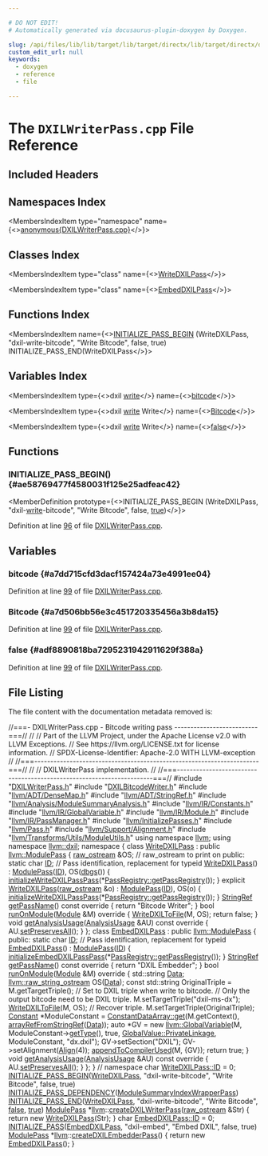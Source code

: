 ```yaml
---

# DO NOT EDIT!
# Automatically generated via docusaurus-plugin-doxygen by Doxygen.

slug: /api/files/lib/lib/target/lib/target/directx/lib/target/directx/dxilwriter/dxilwriterpass-cpp
custom_edit_url: null
keywords:
  - doxygen
  - reference
  - file

---
```





# The `DXILWriterPass.cpp` File Reference

<DoxygenPage pluginConfig={pluginConfig}>



## Included Headers

<IncludesList>
<IncludesListItem
  filePath="DXILWriterPass.h"
  permalink="/docs/api/files/lib/lib/target/lib/target/directx/lib/target/directx/dxilwriter/dxilwriterpass-h"
  isLocal="true" />
<IncludesListItem
  filePath="DXILBitcodeWriter.h"
  permalink="/docs/api/files/lib/lib/target/lib/target/directx/lib/target/directx/dxilwriter/dxilbitcodewriter-h"
  isLocal="true" />
<IncludesListItem
  filePath="llvm/ADT/DenseMap.h"
  permalink="/docs/api/files/include/include/llvm/include/llvm/adt/densemap-h"
  isLocal="true" />
<IncludesListItem
  filePath="llvm/ADT/StringRef.h"
  permalink="/docs/api/files/include/include/llvm/include/llvm/adt/stringref-h"
  isLocal="true" />
<IncludesListItem
  filePath="llvm/Analysis/ModuleSummaryAnalysis.h"
  permalink="/docs/api/files/include/include/llvm/include/llvm/analysis/modulesummaryanalysis-h"
  isLocal="true" />
<IncludesListItem
  filePath="llvm/IR/Constants.h"
  permalink="/docs/api/files/include/include/llvm/include/llvm/ir/constants-h"
  isLocal="true" />
<IncludesListItem
  filePath="llvm/IR/GlobalVariable.h"
  permalink="/docs/api/files/include/include/llvm/include/llvm/ir/globalvariable-h"
  isLocal="true" />
<IncludesListItem
  filePath="llvm/IR/Module.h"
  permalink="/docs/api/files/include/include/llvm/include/llvm/ir/module-h"
  isLocal="true" />
<IncludesListItem
  filePath="llvm/IR/PassManager.h"
  permalink="/docs/api/files/include/include/llvm/include/llvm/ir/passmanager-h"
  isLocal="true" />
<IncludesListItem
  filePath="llvm/InitializePasses.h"
  permalink="/docs/api/files/include/include/llvm/initializepasses-h"
  isLocal="true" />
<IncludesListItem
  filePath="llvm/Pass.h"
  permalink="/docs/api/files/include/include/llvm/pass-h"
  isLocal="true" />
<IncludesListItem
  filePath="llvm/Support/Alignment.h"
  permalink="/docs/api/files/include/include/llvm/include/llvm/support/alignment-h"
  isLocal="true" />
<IncludesListItem
  filePath="llvm/Transforms/Utils/ModuleUtils.h"
  permalink="/docs/api/files/include/include/llvm/include/llvm/transforms/include/llvm/transforms/utils/moduleutils-h"
  isLocal="true" />
</IncludesList>

## Namespaces Index

<MembersIndex>

<MembersIndexItem
  type="namespace"
  name={<><a href="/docs/api/namespaces/anonymous-dxilwriterpass-cpp-">anonymous&#123;DXILWriterPass.cpp&#125;</a></>}>
</MembersIndexItem>

</MembersIndex>

## Classes Index

<MembersIndex>

<MembersIndexItem
  type="class"
  name={<><a href="/docs/api/classes/anonymous-namespace-dxilwriterpass-cpp-/writedxilpass">WriteDXILPass</a></>}>
</MembersIndexItem>

<MembersIndexItem
  type="class"
  name={<><a href="/docs/api/classes/anonymous-namespace-dxilwriterpass-cpp-/embeddxilpass">EmbedDXILPass</a></>}>
</MembersIndexItem>

</MembersIndex>

## Functions Index

<MembersIndex>

<MembersIndexItem
  name={<><a href="#ae58769477f4580031f125e25adfeac42">INITIALIZE&#95;PASS&#95;BEGIN</a> (WriteDXILPass, &quot;dxil-write-bitcode&quot;, &quot;Write Bitcode&quot;, false, true) INITIALIZE&#95;PASS&#95;END(WriteDXILPass</>}>
</MembersIndexItem>

</MembersIndex>

## Variables Index

<MembersIndex>

<MembersIndexItem
  type={<>dxil <a href="/docs/api/files/lib/lib/executionengine/lib/executionengine/runtimedyld/runtimedyldelf-cpp/#a79ab15165c16fbf94d6fd33bd890ea7e">write</a></>}
  name={<><a href="#a7dd715cfd3dacf157424a73e4991ee04">bitcode</a></>}>
</MembersIndexItem>

<MembersIndexItem
  type={<>dxil <a href="/docs/api/files/lib/lib/executionengine/lib/executionengine/runtimedyld/runtimedyldelf-cpp/#a79ab15165c16fbf94d6fd33bd890ea7e">write</a> Write</>}
  name={<><a href="#a7d506bb56e3c451720335456a3b8da15">Bitcode</a></>}>
</MembersIndexItem>

<MembersIndexItem
  type={<>dxil <a href="/docs/api/files/lib/lib/executionengine/lib/executionengine/runtimedyld/runtimedyldelf-cpp/#a79ab15165c16fbf94d6fd33bd890ea7e">write</a> Write</>}
  name={<><a href="#adf8890818ba7295231942911629f388a">false</a></>}>
</MembersIndexItem>

</MembersIndex>


<SectionDefinition>

## Functions

### INITIALIZE&#95;PASS&#95;BEGIN() {#ae58769477f4580031f125e25adfeac42}

<MemberDefinition
  prototype={<>INITIALIZE&#95;PASS&#95;BEGIN (WriteDXILPass, &quot;dxil-<a href="/docs/api/files/lib/lib/executionengine/lib/executionengine/runtimedyld/runtimedyldelf-cpp/#a79ab15165c16fbf94d6fd33bd890ea7e">write</a>-bitcode&quot;, &quot;Write Bitcode&quot;, false, <a href="/docs/api/files/lib/lib/analysis/basicaliasanalysis-cpp/#af6d5cafbdfc5313e65d990120021a3ec">true</a>)</>}>

Definition at line <a href="#l00096">96</a> of file <a href="/docs/api/files/lib/lib/target/lib/target/directx/lib/target/directx/dxilwriter/dxilwriterpass-cpp">DXILWriterPass.cpp</a>.
</MemberDefinition>

</SectionDefinition>

<SectionDefinition>

## Variables

### bitcode {#a7dd715cfd3dacf157424a73e4991ee04}

<MemberDefinition
  prototype="dxil write bitcode">

Definition at line <a href="#l00099">99</a> of file <a href="/docs/api/files/lib/lib/target/lib/target/directx/lib/target/directx/dxilwriter/dxilwriterpass-cpp">DXILWriterPass.cpp</a>.
</MemberDefinition>

### Bitcode {#a7d506bb56e3c451720335456a3b8da15}

<MemberDefinition
  prototype="dxil write Write Bitcode">

Definition at line <a href="#l00099">99</a> of file <a href="/docs/api/files/lib/lib/target/lib/target/directx/lib/target/directx/dxilwriter/dxilwriterpass-cpp">DXILWriterPass.cpp</a>.
</MemberDefinition>

### false {#adf8890818ba7295231942911629f388a}

<MemberDefinition
  prototype="dxil write Write false">

Definition at line <a href="#l00099">99</a> of file <a href="/docs/api/files/lib/lib/target/lib/target/directx/lib/target/directx/dxilwriter/dxilwriterpass-cpp">DXILWriterPass.cpp</a>.
</MemberDefinition>

</SectionDefinition>

## File Listing

The file content with the documentation metadata removed is:

<ProgramListing>

<Link id="l00001" /><CodeLine lineNumber="1"><Highlight kind="comment">//===- DXILWriterPass.cpp - Bitcode writing pass --------------------------===//</Highlight><Highlight kind="normal"></Highlight></CodeLine>
<Link id="l00002" /><CodeLine lineNumber="2"><Highlight kind="normal"></Highlight><Highlight kind="comment">//</Highlight><Highlight kind="normal"></Highlight></CodeLine>
<Link id="l00003" /><CodeLine lineNumber="3"><Highlight kind="normal"></Highlight><Highlight kind="comment">// Part of the LLVM Project, under the Apache License v2.0 with LLVM Exceptions.</Highlight><Highlight kind="normal"></Highlight></CodeLine>
<Link id="l00004" /><CodeLine lineNumber="4"><Highlight kind="normal"></Highlight><Highlight kind="comment">// See https://llvm.org/LICENSE.txt for license information.</Highlight><Highlight kind="normal"></Highlight></CodeLine>
<Link id="l00005" /><CodeLine lineNumber="5"><Highlight kind="normal"></Highlight><Highlight kind="comment">// SPDX-License-Identifier: Apache-2.0 WITH LLVM-exception</Highlight><Highlight kind="normal"></Highlight></CodeLine>
<Link id="l00006" /><CodeLine lineNumber="6"><Highlight kind="normal"></Highlight><Highlight kind="comment">//</Highlight><Highlight kind="normal"></Highlight></CodeLine>
<Link id="l00007" /><CodeLine lineNumber="7"><Highlight kind="normal"></Highlight><Highlight kind="comment">//===----------------------------------------------------------------------===//</Highlight><Highlight kind="normal"></Highlight></CodeLine>
<Link id="l00008" /><CodeLine lineNumber="8"><Highlight kind="normal"></Highlight><Highlight kind="comment">//</Highlight><Highlight kind="normal"></Highlight></CodeLine>
<Link id="l00009" /><CodeLine lineNumber="9"><Highlight kind="normal"></Highlight><Highlight kind="comment">// DXILWriterPass implementation.</Highlight><Highlight kind="normal"></Highlight></CodeLine>
<Link id="l00010" /><CodeLine lineNumber="10"><Highlight kind="normal"></Highlight><Highlight kind="comment">//</Highlight><Highlight kind="normal"></Highlight></CodeLine>
<Link id="l00011" /><CodeLine lineNumber="11"><Highlight kind="normal"></Highlight><Highlight kind="comment">//===----------------------------------------------------------------------===//</Highlight><Highlight kind="normal"></Highlight></CodeLine>
<Link id="l00012" /><CodeLine lineNumber="12"><Highlight kind="normal"></Highlight></CodeLine>
<Link id="l00013" /><CodeLine lineNumber="13"><Highlight kind="normal"></Highlight><Highlight kind="preprocessor">#include &quot;<a href="/docs/api/files/lib/lib/target/lib/target/directx/lib/target/directx/dxilwriter/dxilwriterpass-h">DXILWriterPass.h</a>&quot;</Highlight><Highlight kind="normal"></Highlight></CodeLine>
<Link id="l00014" /><CodeLine lineNumber="14"><Highlight kind="normal"></Highlight><Highlight kind="preprocessor">#include &quot;<a href="/docs/api/files/lib/lib/target/lib/target/directx/lib/target/directx/dxilwriter/dxilbitcodewriter-h">DXILBitcodeWriter.h</a>&quot;</Highlight><Highlight kind="normal"></Highlight></CodeLine>
<Link id="l00015" /><CodeLine lineNumber="15"><Highlight kind="normal"></Highlight><Highlight kind="preprocessor">#include &quot;<a href="/docs/api/files/include/include/llvm/include/llvm/adt/densemap-h">llvm/ADT/DenseMap.h</a>&quot;</Highlight><Highlight kind="normal"></Highlight></CodeLine>
<Link id="l00016" /><CodeLine lineNumber="16"><Highlight kind="normal"></Highlight><Highlight kind="preprocessor">#include &quot;<a href="/docs/api/files/include/include/llvm/include/llvm/adt/stringref-h">llvm/ADT/StringRef.h</a>&quot;</Highlight><Highlight kind="normal"></Highlight></CodeLine>
<Link id="l00017" /><CodeLine lineNumber="17"><Highlight kind="normal"></Highlight><Highlight kind="preprocessor">#include &quot;<a href="/docs/api/files/include/include/llvm/include/llvm/analysis/modulesummaryanalysis-h">llvm/Analysis/ModuleSummaryAnalysis.h</a>&quot;</Highlight><Highlight kind="normal"></Highlight></CodeLine>
<Link id="l00018" /><CodeLine lineNumber="18"><Highlight kind="normal"></Highlight><Highlight kind="preprocessor">#include &quot;<a href="/docs/api/files/include/include/llvm/include/llvm/ir/constants-h">llvm/IR/Constants.h</a>&quot;</Highlight><Highlight kind="normal"></Highlight></CodeLine>
<Link id="l00019" /><CodeLine lineNumber="19"><Highlight kind="normal"></Highlight><Highlight kind="preprocessor">#include &quot;<a href="/docs/api/files/include/include/llvm/include/llvm/ir/globalvariable-h">llvm/IR/GlobalVariable.h</a>&quot;</Highlight><Highlight kind="normal"></Highlight></CodeLine>
<Link id="l00020" /><CodeLine lineNumber="20"><Highlight kind="normal"></Highlight><Highlight kind="preprocessor">#include &quot;<a href="/docs/api/files/include/include/llvm/include/llvm/ir/module-h">llvm/IR/Module.h</a>&quot;</Highlight><Highlight kind="normal"></Highlight></CodeLine>
<Link id="l00021" /><CodeLine lineNumber="21"><Highlight kind="normal"></Highlight><Highlight kind="preprocessor">#include &quot;<a href="/docs/api/files/include/include/llvm/include/llvm/ir/passmanager-h">llvm/IR/PassManager.h</a>&quot;</Highlight><Highlight kind="normal"></Highlight></CodeLine>
<Link id="l00022" /><CodeLine lineNumber="22"><Highlight kind="normal"></Highlight><Highlight kind="preprocessor">#include &quot;<a href="/docs/api/files/include/include/llvm/initializepasses-h">llvm/InitializePasses.h</a>&quot;</Highlight><Highlight kind="normal"></Highlight></CodeLine>
<Link id="l00023" /><CodeLine lineNumber="23"><Highlight kind="normal"></Highlight><Highlight kind="preprocessor">#include &quot;<a href="/docs/api/files/include/include/llvm/pass-h">llvm/Pass.h</a>&quot;</Highlight><Highlight kind="normal"></Highlight></CodeLine>
<Link id="l00024" /><CodeLine lineNumber="24"><Highlight kind="normal"></Highlight><Highlight kind="preprocessor">#include &quot;<a href="/docs/api/files/include/include/llvm/include/llvm/support/alignment-h">llvm/Support/Alignment.h</a>&quot;</Highlight><Highlight kind="normal"></Highlight></CodeLine>
<Link id="l00025" /><CodeLine lineNumber="25"><Highlight kind="normal"></Highlight><Highlight kind="preprocessor">#include &quot;<a href="/docs/api/files/include/include/llvm/include/llvm/transforms/include/llvm/transforms/utils/moduleutils-h">llvm/Transforms/Utils/ModuleUtils.h</a>&quot;</Highlight><Highlight kind="normal"></Highlight></CodeLine>
<Link id="l00026" /><CodeLine lineNumber="26"><Highlight kind="normal"></Highlight></CodeLine>
<Link id="l00027" /><CodeLine lineNumber="27"><Highlight kind="normal"></Highlight><Highlight kind="keyword">using namespace </Highlight><Highlight kind="normal"><a href="/docs/api/namespaces/llvm">llvm</a>;</Highlight></CodeLine>
<Link id="l00028" /><CodeLine lineNumber="28"><Highlight kind="normal"></Highlight><Highlight kind="keyword">using namespace </Highlight><Highlight kind="normal"><a href="/docs/api/namespaces/llvm/dxil">llvm::dxil</a>;</Highlight></CodeLine>
<Link id="l00029" /><CodeLine lineNumber="29"><Highlight kind="normal"></Highlight></CodeLine>
<Link id="l00030" /><CodeLine lineNumber="30" lineLink="/docs/api/namespaces/anonymous-dxilwriterpass-cpp-"><Highlight kind="normal"></Highlight><Highlight kind="keyword">namespace </Highlight><Highlight kind="normal">&#123;</Highlight></CodeLine>
<Link id="l00031" /><CodeLine lineNumber="31" lineLink="/docs/api/classes/anonymous-namespace-dxilwriterpass-cpp-/writedxilpass"><Highlight kind="normal"></Highlight><Highlight kind="keyword">class </Highlight><Highlight kind="normal"><a href="/docs/api/classes/anonymous-namespace-dxilwriterpass-cpp-/writedxilpass/#aa6f4f55f0a962c29ed5b33bee378c107">WriteDXILPass</a> : </Highlight><Highlight kind="keyword">public</Highlight><Highlight kind="normal"> <a href="/docs/api/classes/llvm/modulepass">llvm::ModulePass</a> &#123;</Highlight></CodeLine>
<Link id="l00032" /><CodeLine lineNumber="32"><Highlight kind="normal">  <a href="/docs/api/classes/llvm/raw-ostream">raw&#95;ostream</a> &amp;OS; </Highlight><Highlight kind="comment">// raw&#95;ostream to print on</Highlight><Highlight kind="normal"></Highlight></CodeLine>
<Link id="l00033" /><CodeLine lineNumber="33"><Highlight kind="normal"></Highlight></CodeLine>
<Link id="l00034" /><CodeLine lineNumber="34"><Highlight kind="normal"></Highlight><Highlight kind="keyword">public</Highlight><Highlight kind="normal">:</Highlight></CodeLine>
<Link id="l00035" /><CodeLine lineNumber="35" lineLink="/docs/api/classes/anonymous-namespace-dxilwriterpass-cpp-/writedxilpass/#ab611143c268d4e0fdf1c7eedf9de7da2"><Highlight kind="normal">  </Highlight><Highlight kind="keyword">static</Highlight><Highlight kind="normal"> </Highlight><Highlight kind="keywordtype">char</Highlight><Highlight kind="normal"> <a href="/docs/api/classes/anonymous-namespace-dxilwriterpass-cpp-/writedxilpass/#ab611143c268d4e0fdf1c7eedf9de7da2">ID</a>; </Highlight><Highlight kind="comment">// Pass identification, replacement for typeid</Highlight><Highlight kind="normal"></Highlight></CodeLine>
<Link id="l00036" /><CodeLine lineNumber="36" lineLink="/docs/api/classes/anonymous-namespace-dxilwriterpass-cpp-/writedxilpass/#aa6f4f55f0a962c29ed5b33bee378c107"><Highlight kind="normal">  <a href="/docs/api/classes/anonymous-namespace-dxilwriterpass-cpp-/writedxilpass/#aa6f4f55f0a962c29ed5b33bee378c107">WriteDXILPass</a>() : <a href="/docs/api/classes/llvm/modulepass/#a723659a08d210f4f566887bda3f9f976">ModulePass</a>(<a href="/docs/api/classes/anonymous-namespace-dxilwriterpass-cpp-/writedxilpass/#ab611143c268d4e0fdf1c7eedf9de7da2">ID</a>), OS(<a href="/docs/api/namespaces/llvm/#a7c46c742c31be54870e2038048e6b391">dbgs</a>()) &#123;</Highlight></CodeLine>
<Link id="l00037" /><CodeLine lineNumber="37"><Highlight kind="normal">    <a href="/docs/api/namespaces/llvm/#ad4e558f53d8b41a93ba516f6fbe52272">initializeWriteDXILPassPass</a>(&#42;<a href="/docs/api/classes/llvm/passregistry/#a05a729900b76c89e808c6c3094921b2f">PassRegistry::getPassRegistry</a>());</Highlight></CodeLine>
<Link id="l00038" /><CodeLine lineNumber="38"><Highlight kind="normal">  &#125;</Highlight></CodeLine>
<Link id="l00039" /><CodeLine lineNumber="39"><Highlight kind="normal"></Highlight></CodeLine>
<Link id="l00040" /><CodeLine lineNumber="40" lineLink="/docs/api/classes/anonymous-namespace-dxilwriterpass-cpp-/writedxilpass/#a6c3ab59232ddae85d4312becedfccc15"><Highlight kind="normal">  </Highlight><Highlight kind="keyword">explicit</Highlight><Highlight kind="normal"> <a href="/docs/api/classes/anonymous-namespace-dxilwriterpass-cpp-/writedxilpass/#a6c3ab59232ddae85d4312becedfccc15">WriteDXILPass</a>(<a href="/docs/api/classes/llvm/raw-ostream">raw&#95;ostream</a> &amp;o) : <a href="/docs/api/classes/llvm/modulepass/#a723659a08d210f4f566887bda3f9f976">ModulePass</a>(<a href="/docs/api/classes/anonymous-namespace-dxilwriterpass-cpp-/writedxilpass/#ab611143c268d4e0fdf1c7eedf9de7da2">ID</a>), OS(o) &#123;</Highlight></CodeLine>
<Link id="l00041" /><CodeLine lineNumber="41"><Highlight kind="normal">    <a href="/docs/api/namespaces/llvm/#ad4e558f53d8b41a93ba516f6fbe52272">initializeWriteDXILPassPass</a>(&#42;<a href="/docs/api/classes/llvm/passregistry/#a05a729900b76c89e808c6c3094921b2f">PassRegistry::getPassRegistry</a>());</Highlight></CodeLine>
<Link id="l00042" /><CodeLine lineNumber="42"><Highlight kind="normal">  &#125;</Highlight></CodeLine>
<Link id="l00043" /><CodeLine lineNumber="43"><Highlight kind="normal"></Highlight></CodeLine>
<Link id="l00044" /><CodeLine lineNumber="44" lineLink="/docs/api/classes/anonymous-namespace-dxilwriterpass-cpp-/writedxilpass/#a908ad4dfe80d32045b0315b87ae5f4f4"><Highlight kind="normal">  <a href="/docs/api/classes/llvm/stringref">StringRef</a> <a href="/docs/api/classes/anonymous-namespace-dxilwriterpass-cpp-/writedxilpass/#a908ad4dfe80d32045b0315b87ae5f4f4">getPassName</a>()</Highlight><Highlight kind="keyword"> const override </Highlight><Highlight kind="normal">&#123; </Highlight><Highlight kind="keywordflow">return</Highlight><Highlight kind="normal"> </Highlight><Highlight kind="stringliteral">&quot;Bitcode Writer&quot;</Highlight><Highlight kind="normal">; &#125;</Highlight></CodeLine>
<Link id="l00045" /><CodeLine lineNumber="45"><Highlight kind="normal"></Highlight></CodeLine>
<Link id="l00046" /><CodeLine lineNumber="46" lineLink="/docs/api/classes/anonymous-namespace-dxilwriterpass-cpp-/writedxilpass/#a5cdbc9a938e2bb7b940f1ac01dabeb63"><Highlight kind="normal">  </Highlight><Highlight kind="keywordtype">bool</Highlight><Highlight kind="normal"> <a href="/docs/api/classes/anonymous-namespace-dxilwriterpass-cpp-/writedxilpass/#a5cdbc9a938e2bb7b940f1ac01dabeb63">runOnModule</a>(<a href="/docs/api/classes/llvm/module">Module</a> &amp;M)</Highlight><Highlight kind="keyword"> override </Highlight><Highlight kind="normal">&#123;</Highlight></CodeLine>
<Link id="l00047" /><CodeLine lineNumber="47"><Highlight kind="normal">    <a href="/docs/api/namespaces/llvm/dxil/#a0096360a382602b21e0e980fb8069d52">WriteDXILToFile</a>(M, OS);</Highlight></CodeLine>
<Link id="l00048" /><CodeLine lineNumber="48"><Highlight kind="normal">    </Highlight><Highlight kind="keywordflow">return</Highlight><Highlight kind="normal"> </Highlight><Highlight kind="keyword">false</Highlight><Highlight kind="normal">;</Highlight></CodeLine>
<Link id="l00049" /><CodeLine lineNumber="49"><Highlight kind="normal">  &#125;</Highlight></CodeLine>
<Link id="l00050" /><CodeLine lineNumber="50" lineLink="/docs/api/classes/anonymous-namespace-dxilwriterpass-cpp-/writedxilpass/#ac33368dd8de8a054afce2a08054282db"><Highlight kind="normal">  </Highlight><Highlight kind="keywordtype">void</Highlight><Highlight kind="normal"> <a href="/docs/api/classes/anonymous-namespace-dxilwriterpass-cpp-/writedxilpass/#ac33368dd8de8a054afce2a08054282db">getAnalysisUsage</a>(<a href="/docs/api/classes/llvm/analysisusage">AnalysisUsage</a> &amp;AU)</Highlight><Highlight kind="keyword"> const override </Highlight><Highlight kind="normal">&#123;</Highlight></CodeLine>
<Link id="l00051" /><CodeLine lineNumber="51"><Highlight kind="normal">    AU.<a href="/docs/api/classes/llvm/analysisusage/#af22b06a6a4f9df80454071685a0d6a02">setPreservesAll</a>();</Highlight></CodeLine>
<Link id="l00052" /><CodeLine lineNumber="52"><Highlight kind="normal">  &#125;</Highlight></CodeLine>
<Link id="l00053" /><CodeLine lineNumber="53"><Highlight kind="normal">&#125;;</Highlight></CodeLine>
<Link id="l00054" /><CodeLine lineNumber="54"><Highlight kind="normal"></Highlight></CodeLine>
<Link id="l00055" /><CodeLine lineNumber="55" lineLink="/docs/api/classes/anonymous-namespace-dxilwriterpass-cpp-/embeddxilpass"><Highlight kind="normal"></Highlight><Highlight kind="keyword">class </Highlight><Highlight kind="normal"><a href="/docs/api/classes/anonymous-namespace-dxilwriterpass-cpp-/embeddxilpass/#a7cfcd385587ffd9348894f5926903605">EmbedDXILPass</a> : </Highlight><Highlight kind="keyword">public</Highlight><Highlight kind="normal"> <a href="/docs/api/classes/llvm/modulepass">llvm::ModulePass</a> &#123;</Highlight></CodeLine>
<Link id="l00056" /><CodeLine lineNumber="56"><Highlight kind="normal"></Highlight><Highlight kind="keyword">public</Highlight><Highlight kind="normal">:</Highlight></CodeLine>
<Link id="l00057" /><CodeLine lineNumber="57" lineLink="/docs/api/classes/anonymous-namespace-dxilwriterpass-cpp-/embeddxilpass/#a141376865416ddb85684fb045a9d7d00"><Highlight kind="normal">  </Highlight><Highlight kind="keyword">static</Highlight><Highlight kind="normal"> </Highlight><Highlight kind="keywordtype">char</Highlight><Highlight kind="normal"> <a href="/docs/api/classes/anonymous-namespace-dxilwriterpass-cpp-/embeddxilpass/#a141376865416ddb85684fb045a9d7d00">ID</a>; </Highlight><Highlight kind="comment">// Pass identification, replacement for typeid</Highlight><Highlight kind="normal"></Highlight></CodeLine>
<Link id="l00058" /><CodeLine lineNumber="58" lineLink="/docs/api/classes/anonymous-namespace-dxilwriterpass-cpp-/embeddxilpass/#a7cfcd385587ffd9348894f5926903605"><Highlight kind="normal">  <a href="/docs/api/classes/anonymous-namespace-dxilwriterpass-cpp-/embeddxilpass/#a7cfcd385587ffd9348894f5926903605">EmbedDXILPass</a>() : <a href="/docs/api/classes/llvm/modulepass/#a723659a08d210f4f566887bda3f9f976">ModulePass</a>(<a href="/docs/api/classes/anonymous-namespace-dxilwriterpass-cpp-/embeddxilpass/#a141376865416ddb85684fb045a9d7d00">ID</a>) &#123;</Highlight></CodeLine>
<Link id="l00059" /><CodeLine lineNumber="59"><Highlight kind="normal">    <a href="/docs/api/namespaces/llvm/#a86a4b70697389cb901b38a93e4b72645">initializeEmbedDXILPassPass</a>(&#42;<a href="/docs/api/classes/llvm/passregistry/#a05a729900b76c89e808c6c3094921b2f">PassRegistry::getPassRegistry</a>());</Highlight></CodeLine>
<Link id="l00060" /><CodeLine lineNumber="60"><Highlight kind="normal">  &#125;</Highlight></CodeLine>
<Link id="l00061" /><CodeLine lineNumber="61"><Highlight kind="normal"></Highlight></CodeLine>
<Link id="l00062" /><CodeLine lineNumber="62" lineLink="/docs/api/classes/anonymous-namespace-dxilwriterpass-cpp-/embeddxilpass/#abe2c1bce156c50b38e0f3a7c030642ec"><Highlight kind="normal">  <a href="/docs/api/classes/llvm/stringref">StringRef</a> <a href="/docs/api/classes/anonymous-namespace-dxilwriterpass-cpp-/embeddxilpass/#abe2c1bce156c50b38e0f3a7c030642ec">getPassName</a>()</Highlight><Highlight kind="keyword"> const override </Highlight><Highlight kind="normal">&#123; </Highlight><Highlight kind="keywordflow">return</Highlight><Highlight kind="normal"> </Highlight><Highlight kind="stringliteral">&quot;DXIL Embedder&quot;</Highlight><Highlight kind="normal">; &#125;</Highlight></CodeLine>
<Link id="l00063" /><CodeLine lineNumber="63"><Highlight kind="normal"></Highlight></CodeLine>
<Link id="l00064" /><CodeLine lineNumber="64" lineLink="/docs/api/classes/anonymous-namespace-dxilwriterpass-cpp-/embeddxilpass/#a40185bab20927a719a78e3747d96430d"><Highlight kind="normal">  </Highlight><Highlight kind="keywordtype">bool</Highlight><Highlight kind="normal"> <a href="/docs/api/classes/anonymous-namespace-dxilwriterpass-cpp-/embeddxilpass/#a40185bab20927a719a78e3747d96430d">runOnModule</a>(<a href="/docs/api/classes/llvm/module">Module</a> &amp;M)</Highlight><Highlight kind="keyword"> override </Highlight><Highlight kind="normal">&#123;</Highlight></CodeLine>
<Link id="l00065" /><CodeLine lineNumber="65"><Highlight kind="normal">    std::string <a href="/docs/api/namespaces/llvm/#aa20539e89704d20b98b97e9c3feac934">Data</a>;</Highlight></CodeLine>
<Link id="l00066" /><CodeLine lineNumber="66"><Highlight kind="normal">    <a href="/docs/api/classes/llvm/raw-string-ostream">llvm::raw&#95;string&#95;ostream</a> OS(<a href="/docs/api/namespaces/llvm/#aa20539e89704d20b98b97e9c3feac934">Data</a>);</Highlight></CodeLine>
<Link id="l00067" /><CodeLine lineNumber="67"><Highlight kind="normal"></Highlight></CodeLine>
<Link id="l00068" /><CodeLine lineNumber="68"><Highlight kind="normal">    </Highlight><Highlight kind="keyword">const</Highlight><Highlight kind="normal"> std::string OriginalTriple = M.getTargetTriple();</Highlight></CodeLine>
<Link id="l00069" /><CodeLine lineNumber="69"><Highlight kind="normal">    </Highlight><Highlight kind="comment">// Set to DXIL triple when write to bitcode.</Highlight><Highlight kind="normal"></Highlight></CodeLine>
<Link id="l00070" /><CodeLine lineNumber="70"><Highlight kind="normal">    </Highlight><Highlight kind="comment">// Only the output bitcode need to be DXIL triple.</Highlight><Highlight kind="normal"></Highlight></CodeLine>
<Link id="l00071" /><CodeLine lineNumber="71"><Highlight kind="normal">    M.setTargetTriple(</Highlight><Highlight kind="stringliteral">&quot;dxil-ms-dx&quot;</Highlight><Highlight kind="normal">);</Highlight></CodeLine>
<Link id="l00072" /><CodeLine lineNumber="72"><Highlight kind="normal"></Highlight></CodeLine>
<Link id="l00073" /><CodeLine lineNumber="73"><Highlight kind="normal">    <a href="/docs/api/namespaces/llvm/dxil/#a0096360a382602b21e0e980fb8069d52">WriteDXILToFile</a>(M, OS);</Highlight></CodeLine>
<Link id="l00074" /><CodeLine lineNumber="74"><Highlight kind="normal"></Highlight></CodeLine>
<Link id="l00075" /><CodeLine lineNumber="75"><Highlight kind="normal">    </Highlight><Highlight kind="comment">// Recover triple.</Highlight><Highlight kind="normal"></Highlight></CodeLine>
<Link id="l00076" /><CodeLine lineNumber="76"><Highlight kind="normal">    M.setTargetTriple(OriginalTriple);</Highlight></CodeLine>
<Link id="l00077" /><CodeLine lineNumber="77"><Highlight kind="normal"></Highlight></CodeLine>
<Link id="l00078" /><CodeLine lineNumber="78"><Highlight kind="normal">    <a href="/docs/api/classes/llvm/constant">Constant</a> &#42;ModuleConstant =</Highlight></CodeLine>
<Link id="l00079" /><CodeLine lineNumber="79"><Highlight kind="normal">        <a href="/docs/api/classes/llvm/constantdataarray/#a4a1000e5803e731e9dcc572042a98a0b">ConstantDataArray::get</a>(M.getContext(), <a href="/docs/api/namespaces/llvm/#a1b144823e66f38f789fb4909c29b8bec">arrayRefFromStringRef</a>(<a href="/docs/api/namespaces/llvm/#aa20539e89704d20b98b97e9c3feac934">Data</a>));</Highlight></CodeLine>
<Link id="l00080" /><CodeLine lineNumber="80"><Highlight kind="normal">    </Highlight><Highlight kind="keyword">auto</Highlight><Highlight kind="normal"> &#42;GV = </Highlight><Highlight kind="keyword">new</Highlight><Highlight kind="normal"> <a href="/docs/api/classes/llvm/globalvariable">llvm::GlobalVariable</a>(M, ModuleConstant-&gt;<a href="/docs/api/classes/llvm/value/#a0344a49526443edf90cc0aef3abd3337">getType</a>(), </Highlight><Highlight kind="keyword">true</Highlight><Highlight kind="normal">,</Highlight></CodeLine>
<Link id="l00081" /><CodeLine lineNumber="81"><Highlight kind="normal">                                        <a href="/docs/api/classes/llvm/globalvalue/#aedfa75f0c85c4aa85b257f066fbea57ca04ed141708c0fd16723d212502b046ae">GlobalValue::PrivateLinkage</a>,</Highlight></CodeLine>
<Link id="l00082" /><CodeLine lineNumber="82"><Highlight kind="normal">                                        ModuleConstant, </Highlight><Highlight kind="stringliteral">&quot;dx.dxil&quot;</Highlight><Highlight kind="normal">);</Highlight></CodeLine>
<Link id="l00083" /><CodeLine lineNumber="83"><Highlight kind="normal">    GV-&gt;setSection(</Highlight><Highlight kind="stringliteral">&quot;DXIL&quot;</Highlight><Highlight kind="normal">);</Highlight></CodeLine>
<Link id="l00084" /><CodeLine lineNumber="84"><Highlight kind="normal">    GV-&gt;setAlignment(<a href="/docs/api/structs/llvm/align">Align</a>(4));</Highlight></CodeLine>
<Link id="l00085" /><CodeLine lineNumber="85"><Highlight kind="normal">    <a href="/docs/api/namespaces/llvm/#aab730f72aa213d5ecc7d1101efda8811">appendToCompilerUsed</a>(M, &#123;GV&#125;);</Highlight></CodeLine>
<Link id="l00086" /><CodeLine lineNumber="86"><Highlight kind="normal">    </Highlight><Highlight kind="keywordflow">return</Highlight><Highlight kind="normal"> </Highlight><Highlight kind="keyword">true</Highlight><Highlight kind="normal">;</Highlight></CodeLine>
<Link id="l00087" /><CodeLine lineNumber="87"><Highlight kind="normal">  &#125;</Highlight></CodeLine>
<Link id="l00088" /><CodeLine lineNumber="88"><Highlight kind="normal"></Highlight></CodeLine>
<Link id="l00089" /><CodeLine lineNumber="89" lineLink="/docs/api/classes/anonymous-namespace-dxilwriterpass-cpp-/embeddxilpass/#a3ff3a3b3d9d46d5eb4e6ec905043134e"><Highlight kind="normal">  </Highlight><Highlight kind="keywordtype">void</Highlight><Highlight kind="normal"> <a href="/docs/api/classes/anonymous-namespace-dxilwriterpass-cpp-/embeddxilpass/#a3ff3a3b3d9d46d5eb4e6ec905043134e">getAnalysisUsage</a>(<a href="/docs/api/classes/llvm/analysisusage">AnalysisUsage</a> &amp;AU)</Highlight><Highlight kind="keyword"> const override </Highlight><Highlight kind="normal">&#123;</Highlight></CodeLine>
<Link id="l00090" /><CodeLine lineNumber="90"><Highlight kind="normal">    AU.<a href="/docs/api/classes/llvm/analysisusage/#af22b06a6a4f9df80454071685a0d6a02">setPreservesAll</a>();</Highlight></CodeLine>
<Link id="l00091" /><CodeLine lineNumber="91"><Highlight kind="normal">  &#125;</Highlight></CodeLine>
<Link id="l00092" /><CodeLine lineNumber="92"><Highlight kind="normal">&#125;;</Highlight></CodeLine>
<Link id="l00093" /><CodeLine lineNumber="93"><Highlight kind="normal">&#125; </Highlight><Highlight kind="comment">// namespace</Highlight><Highlight kind="normal"></Highlight></CodeLine>
<Link id="l00094" /><CodeLine lineNumber="94"><Highlight kind="normal"></Highlight></CodeLine>
<Link id="l00095" /><CodeLine lineNumber="95"><Highlight kind="normal"></Highlight><Highlight kind="keywordtype">char</Highlight><Highlight kind="normal"> <a href="/docs/api/classes/anonymous-namespace-dxilwriterpass-cpp-/writedxilpass/#ab611143c268d4e0fdf1c7eedf9de7da2">WriteDXILPass::ID</a> = 0;</Highlight></CodeLine>
<Link id="l00096" /><CodeLine lineNumber="96" lineLink="#ae58769477f4580031f125e25adfeac42"><Highlight kind="normal"><a href="/docs/api/files/include/include/llvm/passsupport-h/#aaa970fc931c1c63037a8182e028d04b1">INITIALIZE&#95;PASS&#95;BEGIN</a>(<a href="/docs/api/classes/anonymous-namespace-dxilwriterpass-cpp-/writedxilpass/#aa6f4f55f0a962c29ed5b33bee378c107">WriteDXILPass</a>, </Highlight><Highlight kind="stringliteral">&quot;dxil-write-bitcode&quot;</Highlight><Highlight kind="normal">, </Highlight><Highlight kind="stringliteral">&quot;Write Bitcode&quot;</Highlight><Highlight kind="normal">,</Highlight></CodeLine>
<Link id="l00097" /><CodeLine lineNumber="97"><Highlight kind="normal">                      </Highlight><Highlight kind="keyword">false</Highlight><Highlight kind="normal">, </Highlight><Highlight kind="keyword">true</Highlight><Highlight kind="normal">)</Highlight></CodeLine>
<Link id="l00098" /><CodeLine lineNumber="98"><Highlight kind="normal"><a href="/docs/api/files/include/include/llvm/passsupport-h/#a14724f1ccf528e73bb29bc9230737967">INITIALIZE&#95;PASS&#95;DEPENDENCY</a>(<a href="/docs/api/classes/llvm/modulesummaryindexwrapperpass">ModuleSummaryIndexWrapperPass</a>)</Highlight></CodeLine>
<Link id="l00099" /><CodeLine lineNumber="99" lineLink="#a7d506bb56e3c451720335456a3b8da15"><Highlight kind="normal"><a href="/docs/api/files/include/include/llvm/passsupport-h/#a74ce8276b89067e806f67c45a6d92575">INITIALIZE&#95;PASS&#95;END</a>(<a href="/docs/api/classes/anonymous-namespace-dxilwriterpass-cpp-/writedxilpass/#aa6f4f55f0a962c29ed5b33bee378c107">WriteDXILPass</a>, </Highlight><Highlight kind="stringliteral">&quot;dxil-write-bitcode&quot;</Highlight><Highlight kind="normal">, </Highlight><Highlight kind="stringliteral">&quot;Write Bitcode&quot;</Highlight><Highlight kind="normal">, <a href="/docs/api/namespaces/false">false</a>,</Highlight></CodeLine>
<Link id="l00100" /><CodeLine lineNumber="100"><Highlight kind="normal">                    <a href="/docs/api/files/lib/lib/analysis/basicaliasanalysis-cpp/#af6d5cafbdfc5313e65d990120021a3ec">true</a>)</Highlight></CodeLine>
<Link id="l00101" /><CodeLine lineNumber="101"><Highlight kind="normal"></Highlight></CodeLine>
<Link id="l00102" /><CodeLine lineNumber="102" lineLink="/docs/api/namespaces/llvm/#a2a251d78dd347cd27b805f736d7e73b7"><Highlight kind="normal"><a href="/docs/api/classes/llvm/modulepass">ModulePass</a> &#42;<a href="/docs/api/namespaces/llvm">llvm</a>::<a href="/docs/api/namespaces/llvm/#a2a251d78dd347cd27b805f736d7e73b7">createDXILWriterPass</a>(<a href="/docs/api/classes/llvm/raw-ostream">raw&#95;ostream</a> &amp;Str) &#123;</Highlight></CodeLine>
<Link id="l00103" /><CodeLine lineNumber="103"><Highlight kind="normal">  </Highlight><Highlight kind="keywordflow">return</Highlight><Highlight kind="normal"> </Highlight><Highlight kind="keyword">new</Highlight><Highlight kind="normal"> <a href="/docs/api/classes/anonymous-namespace-dxilwriterpass-cpp-/writedxilpass/#aa6f4f55f0a962c29ed5b33bee378c107">WriteDXILPass</a>(Str);</Highlight></CodeLine>
<Link id="l00104" /><CodeLine lineNumber="104"><Highlight kind="normal">&#125;</Highlight></CodeLine>
<Link id="l00105" /><CodeLine lineNumber="105"><Highlight kind="normal"></Highlight></CodeLine>
<Link id="l00106" /><CodeLine lineNumber="106"><Highlight kind="normal"></Highlight><Highlight kind="keywordtype">char</Highlight><Highlight kind="normal"> <a href="/docs/api/classes/anonymous-namespace-dxilwriterpass-cpp-/embeddxilpass/#a141376865416ddb85684fb045a9d7d00">EmbedDXILPass::ID</a> = 0;</Highlight></CodeLine>
<Link id="l00107" /><CodeLine lineNumber="107"><Highlight kind="normal"><a href="/docs/api/files/include/include/llvm/passsupport-h/#af807c9595d50b45c0008924c4679c85c">INITIALIZE&#95;PASS</a>(<a href="/docs/api/classes/anonymous-namespace-dxilwriterpass-cpp-/embeddxilpass/#a7cfcd385587ffd9348894f5926903605">EmbedDXILPass</a>, </Highlight><Highlight kind="stringliteral">&quot;dxil-embed&quot;</Highlight><Highlight kind="normal">, </Highlight><Highlight kind="stringliteral">&quot;Embed DXIL&quot;</Highlight><Highlight kind="normal">, </Highlight><Highlight kind="keyword">false</Highlight><Highlight kind="normal">, </Highlight><Highlight kind="keyword">true</Highlight><Highlight kind="normal">)</Highlight></CodeLine>
<Link id="l00108" /><CodeLine lineNumber="108"><Highlight kind="normal"></Highlight></CodeLine>
<Link id="l00109" /><CodeLine lineNumber="109" lineLink="/docs/api/namespaces/llvm/#ab78ca7f9be0e383d7ea5e5cff4c9e2f2"><Highlight kind="normal"><a href="/docs/api/classes/llvm/modulepass">ModulePass</a> &#42;<a href="/docs/api/namespaces/llvm">llvm</a>::<a href="/docs/api/namespaces/llvm/#ab78ca7f9be0e383d7ea5e5cff4c9e2f2">createDXILEmbedderPass</a>() &#123; </Highlight><Highlight kind="keywordflow">return</Highlight><Highlight kind="normal"> </Highlight><Highlight kind="keyword">new</Highlight><Highlight kind="normal"> <a href="/docs/api/classes/anonymous-namespace-dxilwriterpass-cpp-/embeddxilpass/#a7cfcd385587ffd9348894f5926903605">EmbedDXILPass</a>(); &#125;</Highlight></CodeLine>

</ProgramListing>


</DoxygenPage>
